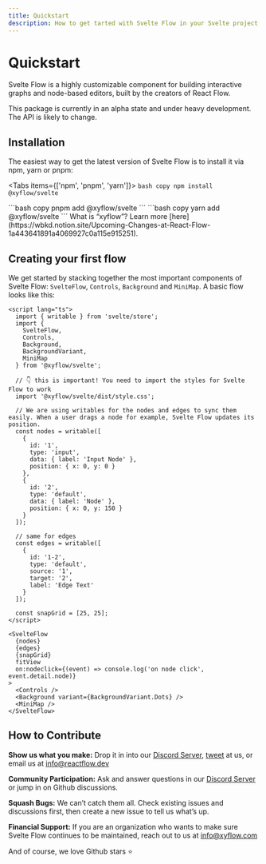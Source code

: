 ```yaml
---
title: Quickstart
description: How to get tarted with Svelte Flow in your Svelte project
---
```



# Quickstart

Svelte Flow is a highly customizable component for building interactive graphs and node-based editors, built by the creators of React Flow.

<Callout>
  This package is currently in an alpha state and under heavy development. The
  API is likely to change.
</Callout>

## Installation

The easiest way to get the latest version of Svelte Flow is to install it via npm, yarn or pnpm:

<Tabs items={['npm', 'pnpm', 'yarn']}>
  <Tab>
    ```bash copy
    npm install @xyflow/svelte
    ```

  </Tab>
  <Tab>
    ```bash copy
    pnpm add @xyflow/svelte
    ```

  </Tab>
  <Tab>
    ```bash copy
    yarn add @xyflow/svelte
    ```

  </Tab>
</Tabs>
What is “xyflow”? Learn more [here](https://wbkd.notion.site/Upcoming-Changes-at-React-Flow-1a443641891a4069927c0a115e915251).

## Creating your first flow

We get started by stacking together the most important components of Svelte Flow: `SvelteFlow`, `Controls`, `Background` and `MiniMap`. A basic flow looks like this:

```svelte
<script lang="ts">
  import { writable } from 'svelte/store';
  import {
    SvelteFlow,
    Controls,
    Background,
    BackgroundVariant,
    MiniMap
  } from '@xyflow/svelte';

  // 👇 this is important! You need to import the styles for Svelte Flow to work
  import '@xyflow/svelte/dist/style.css';

  // We are using writables for the nodes and edges to sync them easily. When a user drags a node for example, Svelte Flow updates its position.
  const nodes = writable([
    {
      id: '1',
      type: 'input',
      data: { label: 'Input Node' },
      position: { x: 0, y: 0 }
    },
    {
      id: '2',
      type: 'default',
      data: { label: 'Node' },
      position: { x: 0, y: 150 }
    }
  ]);

  // same for edges
  const edges = writable([
    {
      id: '1-2',
      type: 'default',
      source: '1',
      target: '2',
      label: 'Edge Text'
    }
  ]);

  const snapGrid = [25, 25];
</script>

<SvelteFlow
  {nodes}
  {edges}
  {snapGrid}
  fitView
  on:nodeclick={(event) => console.log('on node click', event.detail.node)}
>
  <Controls />
  <Background variant={BackgroundVariant.Dots} />
  <MiniMap />
</SvelteFlow>
```

## How to Contribute

**Show us what you make:** Drop it in into our [Discord Server](https://discord.com/invite/Bqt6xrs), [tweet](https://twitter.com/reactflowdev) at us, or email us at info@reactflow.dev

**Community Participation:** Ask and answer questions in our [Discord Server](https://discord.com/invite/Bqt6xrs) or jump in on Github discussions.

**Squash Bugs:** We can’t catch them all. Check existing issues and discussions first, then create a new issue to tell us what’s up.

**Financial Support:** If you are an organization who wants to make sure Svelte Flow continues to be maintained, reach out to us at info@xyflow.com

And of course, we love Github stars ⭐
